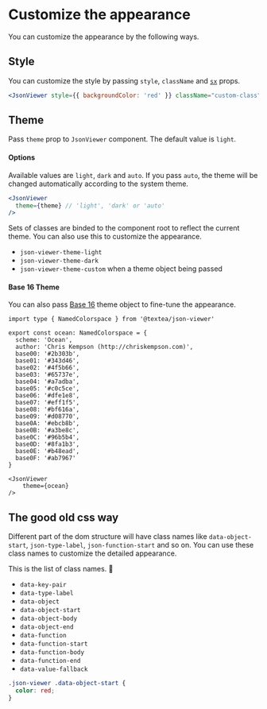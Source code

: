 # Customize the appearance

You can customize the appearance by the following ways.

## Style

You can customize the style by passing `style`, `className` and [`sx`](https://mui.com/system/getting-started/the-sx-prop/) props.

```jsx {2}
<JsonViewer style={{ backgroundColor: 'red' }} className="custom-class" sx={{ backgroundColor: 'red' }} />
```

## Theme

Pass `theme` prop to `JsonViewer` component. The default value is `light`.

#### Options

Available values are `light`, `dark` and `auto`. If you pass `auto`, the theme will be changed automatically according to the system theme.

```jsx {2}
<JsonViewer
  theme={theme} // 'light', 'dark' or 'auto'
/>
```

Sets of classes are binded to the component root to reflect the current theme. You can also use this to customize the appearance.

- `json-viewer-theme-light`
- `json-viewer-theme-dark`
- `json-viewer-theme-custom` when a theme object being passed

#### Base 16 Theme

You can also pass [Base 16](https://github.com/chriskempson/base16) theme object to fine-tune the appearance.

```tsx filename="theme/ocean.ts"
import type { NamedColorspace } from '@textea/json-viewer'

export const ocean: NamedColorspace = {
  scheme: 'Ocean',
  author: 'Chris Kempson (http://chriskempson.com)',
  base00: '#2b303b',
  base01: '#343d46',
  base02: '#4f5b66',
  base03: '#65737e',
  base04: '#a7adba',
  base05: '#c0c5ce',
  base06: '#dfe1e8',
  base07: '#eff1f5',
  base08: '#bf616a',
  base09: '#d08770',
  base0A: '#ebcb8b',
  base0B: '#a3be8c',
  base0C: '#96b5b4',
  base0D: '#8fa1b3',
  base0E: '#b48ead',
  base0F: '#ab7967'
}

<JsonViewer
    theme={ocean}
/>
```

## The good old css way

Different part of the dom structure will have class names like `data-object-start`, `json-type-label`, `json-function-start` and so on. You can use these class names to customize the detailed appearance.

This is the list of class names. 🧐

- `data-key-pair`
- `data-type-label`
- `data-object`
- `data-object-start`
- `data-object-body`
- `data-object-end`
- `data-function`
- `data-function-start`
- `data-function-body`
- `data-function-end`
- `data-value-fallback`

```css
.json-viewer .data-object-start {
  color: red;
}
```
